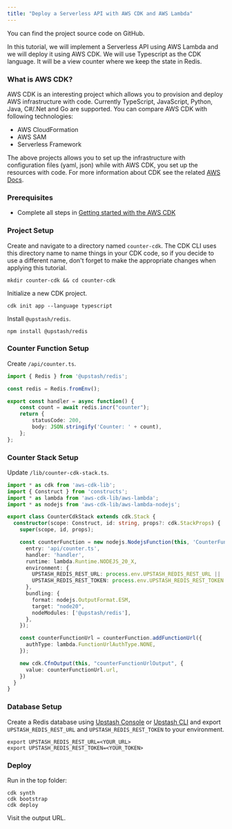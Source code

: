 ```yaml
---
title: "Deploy a Serverless API with AWS CDK and AWS Lambda"
---
```

<Card title="GitHub Repository" icon="github" href="https://github.com/upstash/redis-js/tree/main/examples/aws-cdk-typescript" horizontal>
  You can find the project source code on GitHub.
</Card>

In this tutorial, we will implement a Serverless API using AWS Lambda and we
will deploy it using AWS CDK. We will use Typescript as the CDK language. It
will be a view counter where we keep the state in Redis.

### What is AWS CDK?

AWS CDK is an interesting project which allows you to provision and deploy AWS
infrastructure with code. Currently TypeScript, JavaScript, Python, Java,
C#/.Net and Go are supported. You can compare AWS CDK with following technologies:

- AWS CloudFormation
- AWS SAM
- Serverless Framework

The above projects allows you to set up the infrastructure with configuration
files (yaml, json) while with AWS CDK, you set up the resources with code. For
more information about CDK see the related
[AWS Docs](https://docs.aws.amazon.com/cdk/latest/guide/home.html).

### Prerequisites

- Complete all steps in [Getting started with the AWS CDK](https://docs.aws.amazon.com/cdk/v2/guide/getting_started.html)

### Project Setup

Create and navigate to a directory named `counter-cdk`. The CDK CLI uses this directory name to name things in your CDK code, so if you decide to use a different name, don't forget to make the appropriate changes when applying this tutorial.

```shell
mkdir counter-cdk && cd counter-cdk
```

Initialize a new CDK project.

```shell
cdk init app --language typescript
```

Install `@upstash/redis`.

```shell
npm install @upstash/redis
```

### Counter Function Setup

Create `/api/counter.ts`.

```ts /api/counter.ts
import { Redis } from '@upstash/redis';

const redis = Redis.fromEnv();

export const handler = async function() {
    const count = await redis.incr("counter");
    return {
        statusCode: 200,
        body: JSON.stringify('Counter: ' + count),
    };
};
```

### Counter Stack Setup

Update `/lib/counter-cdk-stack.ts`.

```ts /lib/counter-cdk-stack.ts
import * as cdk from 'aws-cdk-lib';
import { Construct } from 'constructs';
import * as lambda from 'aws-cdk-lib/aws-lambda';
import * as nodejs from 'aws-cdk-lib/aws-lambda-nodejs';

export class CounterCdkStack extends cdk.Stack {
  constructor(scope: Construct, id: string, props?: cdk.StackProps) {
    super(scope, id, props);

    const counterFunction = new nodejs.NodejsFunction(this, 'CounterFunction', {
      entry: 'api/counter.ts',
      handler: 'handler',
      runtime: lambda.Runtime.NODEJS_20_X,
      environment: {
        UPSTASH_REDIS_REST_URL: process.env.UPSTASH_REDIS_REST_URL || '',
        UPSTASH_REDIS_REST_TOKEN: process.env.UPSTASH_REDIS_REST_TOKEN || '',
      },
      bundling: {
        format: nodejs.OutputFormat.ESM,
        target: "node20",
        nodeModules: ['@upstash/redis'],
      },
    });

    const counterFunctionUrl = counterFunction.addFunctionUrl({
      authType: lambda.FunctionUrlAuthType.NONE,
    });

    new cdk.CfnOutput(this, "counterFunctionUrlOutput", {
      value: counterFunctionUrl.url,
    })
  }
}
```

### Database Setup

Create a Redis database using [Upstash Console](https://console.upstash.com) or [Upstash CLI](https://github.com/upstash/cli) and export `UPSTASH_REDIS_REST_URL` and `UPSTASH_REDIS_REST_TOKEN` to your environment.

```shell
export UPSTASH_REDIS_REST_URL=<YOUR_URL>
export UPSTASH_REDIS_REST_TOKEN=<YOUR_TOKEN>
```

### Deploy

Run in the top folder:

```shell
cdk synth
cdk bootstrap
cdk deploy
```

Visit the output URL.
